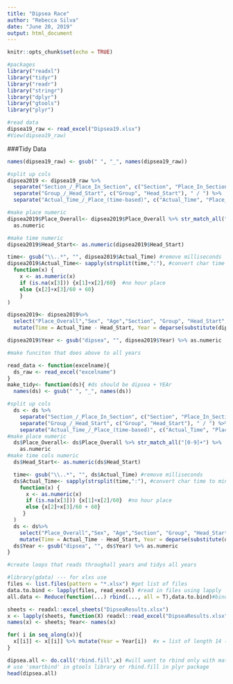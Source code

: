```yaml
---
title: "Dipsea Race"
author: "Rebecca Silva"
date: "June 20, 2019"
output: html_document
---
```


```r
knitr::opts_chunk$set(echo = TRUE)
```

```r
#packages
library("readxl")
library("tidyr")
library("readr")
library("stringr")
library("dplyr")
library("gtools")
library("plyr")
```

```r
#read data
dipsea19_raw <- read_excel("Dipsea19.xlsx")
#View(dipsea19_raw)
```

###Tidy Data
```r
names(dipsea19_raw) <- gsub(" ", "_", names(dipsea19_raw))

#split up cols
dipsea2019 <- dipsea19_raw %>% 
  separate("Section_/_Place_In_Section", c("Section", "Place_In_Section"), " / ") %>%
  separate("Group_/_Head_Start", c("Group", "Head_Start"), " / ") %>%
  separate("Actual_Time_/_Place_(time-based)", c("Actual_Time", "Place_(time-based)"), " / ") 

#make place numeric 
dipsea2019$Place_Overall<- dipsea2019$Place_Overall %>% str_match_all("[0-9]+") %>%
  as.numeric

#make time numeric
dipsea2019$Head_Start<- as.numeric(dipsea2019$Head_Start)

time<- gsub("\\..*", "", dipsea2019$Actual_Time) #remove milliseconds 
dipsea2019$Actual_Time<- sapply(strsplit(time,":"), #convert char time to mins
  function(x) {
    x <- as.numeric(x)
    if (is.na(x[3])) {x[1]+x[2]/60}  #no hour place 
    else {x[2]+x[3]/60 + 60} 
    }
)

dipsea2019<- dipsea2019%>%
  select("Place_Overall","Sex", "Age","Section", "Group", "Head_Start", "Actual_Time", "Place_(time-based)") %>% 
  mutate(Time = Actual_Time - Head_Start, Year = deparse(substitute(dipsea2019)))  

dipsea2019$Year <- gsub("dipsea", "", dipsea2019$Year) %>% as.numeric 


```

```r
#make funciton that does above to all years 

read_data <- function(excelname){
  ds_raw <- read_excel("excelname")
}
make_tidy<- function(ds){ #ds should be dipsea + YEAr
  names(ds) <- gsub(" ", "_", names(ds))

#split up cols
  ds <- ds %>% 
    separate("Section_/_Place_In_Section", c("Section", "Place_In_Section"), " / ") %>%
    separate("Group_/_Head_Start", c("Group", "Head_Start"), " / ") %>%
    separate("Actual_Time_/_Place_(time-based)", c("Actual_Time", "Place_(time-based)"), " / ") 
#make place numeric 
  ds$Place_Overall<- ds$Place_Overall %>% str_match_all("[0-9]+") %>%
    as.numeric
#make time cols numeric
  ds$Head_Start<- as.numeric(ds$Head_Start)

  time<- gsub("\\..*", "", ds$Actual_Time) #remove milliseconds 
  ds$Actual_Time<- sapply(strsplit(time,":"), #convert char time to mins
    function(x) {
      x <- as.numeric(x)
      if (is.na(x[3])) {x[1]+x[2]/60}  #no hour place 
      else {x[2]+x[3]/60 + 60} 
     }
  )
  ds <- ds%>%
    select("Place_Overall","Sex", "Age","Section", "Group", "Head_Start", "Actual_Time", "Place_(time-based)") %>% 
    mutate(Time = Actual_Time - Head_Start, Year = deparse(substitute(ds)))  
  ds$Year <- gsub("dipsea", "", ds$Year) %>% as.numeric 
}
```

```r
#create loops that reads throughall years and tidys all years 

#library(gdata) --- for xlxs use 
files <- list.files(pattern = "*.xlsx") #get list of files
data.to.bind <- lapply(files, read_excel) #read in files using lapply
all.data <- Reduce(function(...) rbind(..., all = T),data.to.bind)#bind all files
```

```r
sheets <- readxl::excel_sheets("DipseaResults.xlsx")
x <- lapply(sheets, function(X) readxl::read_excel("DipseaResults.xlsx", sheet = X))
names(x) <- sheets; Year<- names(x)

for( i in seq_along(x)){
  x[[i]] <- x[[i]] %>% mutate(Year = Year[i])  #x = list of length 14 (years)
}

dipsea.all <- do.call('rbind.fill',x) #will want to rbind only with matching cols
# use 'smartbind' in gtools library or rbind.fill in plyr package 
head(dipsea.all)

```



